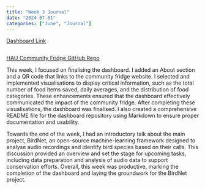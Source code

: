 ```yaml
---
title: "Week 3 Journal"
date: "2024-07-01"
categories: ["June", "Journal"]
---
```


[Dashboard Link](https://haucommunityfridge.github.io/James_FoodWasteData/FoodWasteDataDashboard.html)
```python
```
[HAU Community Fridge GitHub Repo](https://github.com/HAUCommunityFridge/James_FoodWasteData/tree/James-branch?tab=readme-ov-file)


This week, I focused on finalising the dashboard. I added an About section and a QR code that links to the community fridge website. I selected and implemented visualisations to display critical information, such as the total number of food items saved, daily averages, and the distribution of food categories. These enhancements ensured that the dashboard effectively communicated the impact of the community fridge. After completing these visualisations, the dashboard was finalised. I also created a comprehensive README file for the dashboard repository using Markdown to ensure proper documentation and usability.

Towards the end of the week, I had an introductory talk about the main project, BirdNet, an open-source machine-learning framework designed to analyse audio recordings and identify bird species based on their calls. This discussion provided an overview and set the stage for upcoming tasks, including data preparation and analysis of audio data to support conservation efforts. Overall, this week was productive, marking the completion of the dashboard and laying the groundwork for the BirdNet project.